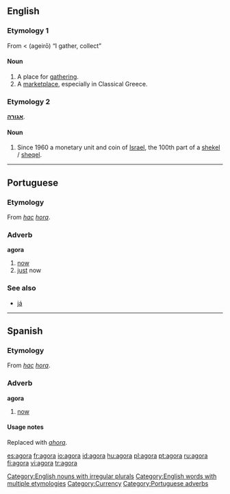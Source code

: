 {{see|ágora|αγορά|אגורה}}

==English==

===Etymology 1===
From {{L.}} < {{AGr.}} '''{{polytonic|[[ἀγείρω]]}}''' (ageirō) “I gather, collect”

====Noun====
{{en-noun|agorae}}

# A place for [[gathering]].
# A [[marketplace]], especially in Classical Greece.

===Etymology 2===
{{Hebr.}} '''[[אגורה]]'''.

====Noun====
{{en-noun|agoroth}}

# Since 1960 a monetary unit and coin of [[Israel]], the 100th part of a [[shekel]] / [[sheqel]].

[[Category:English nouns with irregular plurals]]
[[Category:English words with multiple etymologies]]
[[Category:Currency]]

----

==Portuguese==

===Etymology===
From {{L.|pt}} ''[[hac]]'' ''[[hora]]''.

===Adverb===
'''agora'''

# [[now]]
# [[just]] now

===See also===
*[[já]]

[[Category:Portuguese adverbs]]

----

==Spanish==

===Etymology===
From {{L.|es}} ''[[hac]]'' ''[[hora]]''.

===Adverb===
'''agora'''

# {{obsolete|lang=es}} [[now]]

====Usage notes====
Replaced with ''[[ahora]]''.

[[es:agora]]
[[fr:agora]]
[[io:agora]]
[[id:agora]]
[[hu:agora]]
[[pl:agora]]
[[pt:agora]]
[[ru:agora]]
[[fi:agora]]
[[vi:agora]]
[[tr:agora]]